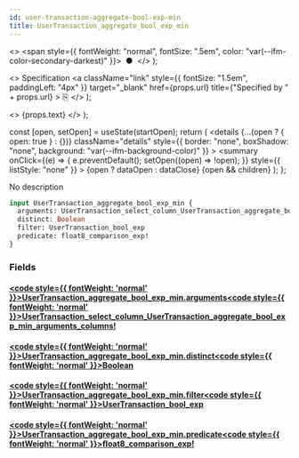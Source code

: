 ```yaml
---
id: user-transaction-aggregate-bool-exp-min
title: UserTransaction_aggregate_bool_exp_min
---
```


<head>
  <meta content="noindex" name="robots" />
  <meta charset="utf-8" />
</head>

  <>
    <span style={{ fontWeight: "normal", fontSize: ".5em", color: "var(--ifm-color-secondary-darkest)" }}>
      &nbsp;●&nbsp;
    </span>
  </>
);

  <>
    Specification
    <a
      className="link"
      style={{ fontSize: "1.5em", paddingLeft: "4px" }}
      target="_blank"
      href={props.url}
      title={"Specified by " + props.url}
    >
      ⎘
    </a>
  </>
);

  <>
    <span className={props.class}>{props.text}</span>
  </>
);


  const [open, setOpen] = useState(startOpen);
  return (
    <details
      {...(open ? { open: true } : {})}
      className="details"
      style={{ border: "none", boxShadow: "none", background: "var(--ifm-background-color)" }}
    >
      <summary
        onClick={(e) => {
          e.preventDefault();
          setOpen((open) => !open);
        }}
        style={{ listStyle: "none" }}
      >
        {open ? dataOpen : dataClose}
      </summary>
      {open && children}
    </details>
  );
};

No description

```graphql
input UserTransaction_aggregate_bool_exp_min {
  arguments: UserTransaction_select_column_UserTransaction_aggregate_bool_exp_min_arguments_columns!
  distinct: Boolean
  filter: UserTransaction_bool_exp
  predicate: float8_comparison_exp!
}
```

### Fields

#### [<code style={{ fontWeight: 'normal' }}>UserTransaction_aggregate_bool_exp_min.<b>arguments</b></code>](#)<Bullet />[<code style={{ fontWeight: 'normal' }}><b>UserTransaction_select_column_UserTransaction_aggregate_bool_exp_min_arguments_columns!</b></code>](/docs/api/flow/graphql/envio/enums/user-transaction-select-column-user-transaction-aggregate-bool-exp-min-arguments-columns.mdx) <Badge class="badge badge--secondary badge--non_null" text="non-null"/> <Badge class="badge badge--secondary " text="enum"/>

#### [<code style={{ fontWeight: 'normal' }}>UserTransaction_aggregate_bool_exp_min.<b>distinct</b></code>](#)<Bullet />[<code style={{ fontWeight: 'normal' }}><b>Boolean</b></code>](/docs/api/flow/graphql/envio/scalars/boolean.mdx) <Badge class="badge badge--secondary " text="scalar"/>

#### [<code style={{ fontWeight: 'normal' }}>UserTransaction_aggregate_bool_exp_min.<b>filter</b></code>](#)<Bullet />[<code style={{ fontWeight: 'normal' }}><b>UserTransaction_bool_exp</b></code>](/docs/api/flow/graphql/envio/inputs/user-transaction-bool-exp.mdx) <Badge class="badge badge--secondary " text="input"/>

#### [<code style={{ fontWeight: 'normal' }}>UserTransaction_aggregate_bool_exp_min.<b>predicate</b></code>](#)<Bullet />[<code style={{ fontWeight: 'normal' }}><b>float8_comparison_exp!</b></code>](/docs/api/flow/graphql/envio/inputs/float-8-comparison-exp.mdx) <Badge class="badge badge--secondary badge--non_null" text="non-null"/> <Badge class="badge badge--secondary " text="input"/>
